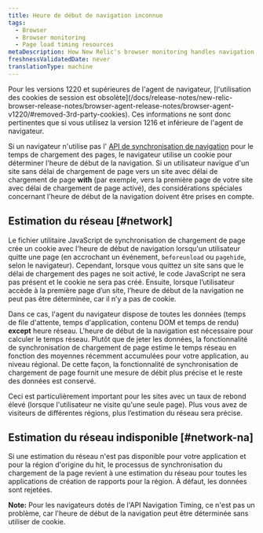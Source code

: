 ```yaml
---
title: Heure de début de navigation inconnue
tags:
  - Browser
  - Browser monitoring
  - Page load timing resources
metaDescription: How New Relic's browser monitoring handles navigation start time when the navigation timing API is unavailable.
freshnessValidatedDate: never
translationType: machine
---
```


<Callout variant="important">
  Pour les versions 1220 et supérieures de l&apos;agent de navigateur, [l&apos;utilisation des cookies de session est obsolète](/docs/release-notes/new-relic-browser-release-notes/browser-agent-release-notes/browser-agent-v1220/#removed-3rd-party-cookies). Ces informations ne sont donc pertinentes que si vous utilisez la version 1216 et inférieure de l&apos;agent de navigateur.
</Callout>

Si un navigateur n&apos;utilise pas l&apos; [API de synchronisation de navigation](/docs/browser/new-relic-browser/browser-agent-apis/navigation-timing-api) pour le temps de chargement des pages, le navigateur utilise un cookie pour déterminer l&apos;heure de début de la navigation. Si un utilisateur navigue d&apos;un site sans délai de chargement de page vers un site avec délai de chargement de page <DNT>**with**</DNT> (par exemple, vers la première page de votre site avec délai de chargement de page activé), des considérations spéciales concernant l&apos;heure de début de la navigation doivent être prises en compte.

## Estimation du réseau [#network]

Le fichier utilitaire JavaScript de synchronisation de chargement de page crée un cookie avec l&apos;heure de début de navigation lorsqu&apos;un utilisateur quitte une page (en accrochant un événement, `beforeunload` ou `pagehide`, selon le navigateur). Cependant, lorsque vous quittez un site sans que le délai de chargement des pages ne soit activé, le code JavaScript ne sera pas présent et le cookie ne sera pas créé. Ensuite, lorsque l’utilisateur accède à la première page d’un site, l’heure de début de la navigation ne peut pas être déterminée, car il n’y a pas de cookie.

Dans ce cas, l&apos;agent du navigateur dispose de toutes les données (temps de file d&apos;attente, temps d&apos;application, contenu DOM et temps de rendu) <DNT>**except**</DNT> heure réseau. L&apos;heure de début de la navigation est nécessaire pour calculer le temps réseau. Plutôt que de jeter les données, la fonctionnalité de synchronisation de chargement de page estime le temps réseau en fonction des moyennes récemment accumulées pour votre application, au niveau régional. De cette façon, la fonctionnalité de synchronisation de chargement de page fournit une mesure de débit plus précise et le reste des données est conservé.

Ceci est particulièrement important pour les sites avec un taux de rebond élevé (lorsque l&apos;utilisateur ne visite qu&apos;une seule page). Plus vous avez de visiteurs de différentes régions, plus l’estimation du réseau sera précise.

## Estimation du réseau indisponible [#network-na]

Si une estimation du réseau n&apos;est pas disponible pour votre application et pour la région d&apos;origine du hit, le processus de synchronisation du chargement de la page revient à une estimation du réseau pour toutes les applications de création de rapports pour la région. À défaut, les données sont rejetées.

<DNT>**Note:**</DNT> Pour les navigateurs dotés de l&apos;API Navigation Timing, ce n&apos;est pas un problème, car l&apos;heure de début de la navigation peut être déterminée sans utiliser de cookie.